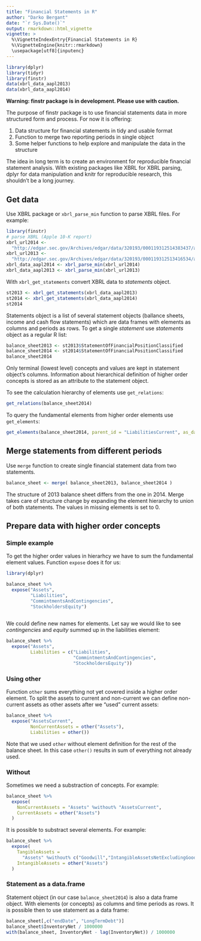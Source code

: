 ```yaml
---
title: "Financial Statements in R"
author: "Darko Bergant"
date: "`r Sys.Date()`"
output: rmarkdown::html_vignette
vignette: >
  %\VignetteIndexEntry{Financial Statements in R}
  %\VignetteEngine{knitr::rmarkdown}
  \usepackage[utf8]{inputenc}
---
```

```r
library(dplyr)
library(tidyr)
library(finstr)
data(xbrl_data_aapl2013)
data(xbrl_data_aapl2014)
```

**Warning: finstr package is in development. 
Please use with caution.**

The purpose of finstr package is to use financial statements 
data in more structured form and process.
For now it is offering:

1. Data structure for financial statements in tidy and usable format
2. Function to merge two reporting periods in single object
3. Some helper functions to help explore and manipulate the data in the 
structure

The idea in long term is to create an environment for reproducible financial 
statement analysis. With existing packages like XBRL for XBRL parsing, 
dplyr for data manipulation and knitr for reproducible research, this 
shouldn't be a long journey.


## Get data
Use XBRL package or `xbrl_parse_min` function to parse XBRL files. For example:
```r
library(finstr)
# parse XBRL (Apple 10-K report)
xbrl_url2014 <- 
  "http://edgar.sec.gov/Archives/edgar/data/320193/000119312514383437/aapl-20140927.xml"
xbrl_url2013 <- 
  "http://edgar.sec.gov/Archives/edgar/data/320193/000119312513416534/aapl-20130928.xml"
xbrl_data_aapl2014 <- xbrl_parse_min(xbrl_url2014)
xbrl_data_aapl2013 <- xbrl_parse_min(xbrl_url2013)
```

With `xbrl_get_statements` convert XBRL data to *statements* object. 
```r
st2013 <- xbrl_get_statements(xbrl_data_aapl2013)
st2014 <- xbrl_get_statements(xbrl_data_aapl2014)
st2014
```

Statements object is a list of 
several statement objects (ballance sheets, income and cash 
flow statements) which are data frames with elements as columns and periods
as rows. 
To get a single *statement* use *statements* object as a regular R list:
```r
balance_sheet2013 <- st2013$StatementOfFinancialPositionClassified
balance_sheet2014 <- st2014$StatementOfFinancialPositionClassified
balance_sheet2014
```

Only terminal (lowest level) concepts and values are kept in statement
object's columns. 
Information about hierarchical definition of higher order concepts is stored 
as an attribute to the statement object.

To see the calculation hierarchy of elements use `get_relations`: 
```r
get_relations(balance_sheet2014)
```

To query the fundamental elements from higher order elements use
`get_elements`:
```r
get_elements(balance_sheet2014, parent_id = "LiabilitiesCurrent", as_data_frame = T)
```

## Merge statements from different periods
Use `merge` function to create single financial statement data from two 
statements. 
```r
balance_sheet <- merge( balance_sheet2013, balance_sheet2014 )

```

The structure of 2013 balance sheet differs from the one in 2014. Merge
takes care of structure change by expanding the element hierarchy to union of 
both statements. The values in missing elements is set to 0.

## Prepare data with higher order concepts
### Simple example
To get the higher order values in hierarhcy we have to sum the fundamental 
element values. Function `expose` does it for us:
```r
library(dplyr)

balance_sheet %>%
  expose("Assets",
         "Liabilities",
         "CommintmentsAndContingencies",
         "StockholdersEquity")
  
```

We could define new names for elements. Let say we would like to see *contingencies* 
and *equity* summed up in the liabilities element:
```r
balance_sheet %>%
  expose("Assets",
         Liabilities = c("Liabilities", 
                         "CommintmentsAndContingencies",
                         "StockholdersEquity"))
```

### Using other
Function `other` sums everything not yet covered inside a higher order element.
To split the assets to current and non-current we can define non-current assets
as other assets after we "used" current assets:
```r
balance_sheet %>%
  expose("AssetsCurrent",
         NonCurrentAssets = other("Assets"),
         Liabilities = other())
```

Note that we used `other` without element definition for the rest of the balance
sheet. In this case `other()` results in sum of everything not already
used.

### Without
Sometimes we need a substraction of concepts. For example:
```r
balance_sheet %>%
  expose(
    NonCurrentAssets = "Assets" %without% "AssetsCurrent",
    CurrentAssets = other("Assets")
  )
```

It is possible to substract several elements. For example:
```r
balance_sheet %>%
  expose( 
    TangibleAssets =
      "Assets" %without% c("Goodwill","IntangibleAssetsNetExcludingGoodwill"),
    IntangibleAssets = other("Assets")
  ) 
```


### Statement as a data.frame
Statement object (in our case `balance_sheet2014`) is also a data frame object.
With elements (or concepts) as columns and time periods as rows.
It is possible then to use statement as a data frame:
```r
balance_sheet[,c("endDate", "LongTermDebt")]
balance_sheet$InventoryNet / 1000000
with(balance_sheet, InventoryNet - lag(InventoryNet)) / 1000000

```


